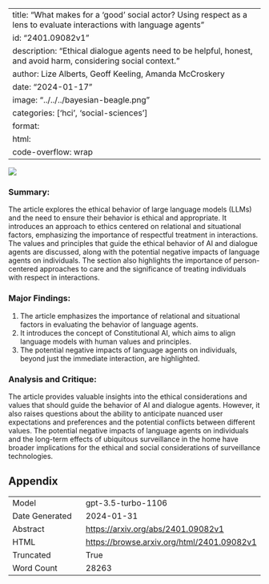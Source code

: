 
---
title: "What makes for a 'good' social actor? Using respect as a lens to evaluate interactions with language agents"
id: "2401.09082v1"
description: "Ethical dialogue agents need to be helpful, honest, and avoid harm, considering social context."
author: Lize Alberts, Geoff Keeling, Amanda McCroskery
date: "2024-01-17"
image: "../../../bayesian-beagle.png"
categories: ['hci', 'social-sciences']
format:
  html:
    code-overflow: wrap
---

![](None)

### Summary:

The article explores the ethical behavior of large language models (LLMs) and the need to ensure their behavior is ethical and appropriate. It introduces an approach to ethics centered on relational and situational factors, emphasizing the importance of respectful treatment in interactions. The values and principles that guide the ethical behavior of AI and dialogue agents are discussed, along with the potential negative impacts of language agents on individuals. The section also highlights the importance of person-centered approaches to care and the significance of treating individuals with respect in interactions.

### Major Findings:
1. The article emphasizes the importance of relational and situational factors in evaluating the behavior of language agents.
2. It introduces the concept of Constitutional AI, which aims to align language models with human values and principles.
3. The potential negative impacts of language agents on individuals, beyond just the immediate interaction, are highlighted.

### Analysis and Critique:
The article provides valuable insights into the ethical considerations and values that should guide the behavior of AI and dialogue agents. However, it also raises questions about the ability to anticipate nuanced user expectations and preferences and the potential conflicts between different values. The potential negative impacts of language agents on individuals and the long-term effects of ubiquitous surveillance in the home have broader implications for the ethical and social considerations of surveillance technologies.

## Appendix

|          |          |
|----------|----------|
| Model     | gpt-3.5-turbo-1106       |
| Date Generated     | 2024-01-31       |
| Abstract | [https://arxiv.org/abs/2401.09082v1](https://arxiv.org/abs/2401.09082v1)        |
| HTML     | [https://browse.arxiv.org/html/2401.09082v1](https://browse.arxiv.org/html/2401.09082v1)       |
| Truncated       | True       |
| Word Count       | 28263       |